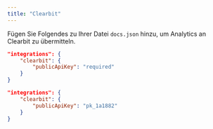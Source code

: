 ```yaml
---
title: "Clearbit"
---
```


Fügen Sie Folgendes zu Ihrer Datei `docs.json` hinzu, um Analytics an Clearbit zu übermitteln.

<CodeGroup>

```json Analytics-Optionen in docs.json
"integrations": {
    "clearbit": {
        "publicApiKey": "required"
    }
}
```

```json Beispiel
"integrations": {
    "clearbit": {
        "publicApiKey": "pk_1a1882"
    }
}
```

</CodeGroup>